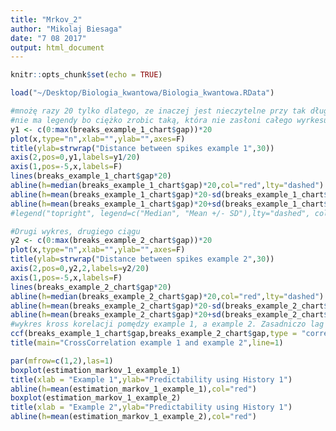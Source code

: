 ```yaml
---
title: "Mrkov_2"
author: "Mikolaj Biesaga"
date: "7 08 2017"
output: html_document
---
```


```r
knitr::opts_chunk$set(echo = TRUE)
```


```r
load("~/Desktop/Biologia_kwantowa/Biologia_kwantowa.RData")
```


```r
#mnożę razy 20 tylko dlatego, ze inaczej jest nieczytelne przy tak długiej osi x.
#nie ma legendy bo ciężko zrobic taką, która nie zasłoni całego wyrkesu
y1 <- c(0:max(breaks_example_1_chart$gap))*20
plot(x,type="n",xlab="",ylab="",axes=F)
title(ylab=strwrap("Distance between spikes example 1",30))
axis(2,pos=0,y1,labels=y1/20)
axis(1,pos=-5,x,labels=F)
lines(breaks_example_1_chart$gap*20)
abline(h=median(breaks_example_1_chart$gap)*20,col="red",lty="dashed")
abline(h=mean(breaks_example_1_chart$gap)*20-sd(breaks_example_1_chart$gap)*20,col="blue",lty="dashed")
abline(h=mean(breaks_example_1_chart$gap)*20+sd(breaks_example_1_chart$gap)*20,col="blue",lty="dashed")
#legend("topright", legend=c("Median", "Mean +/- SD"),lty="dashed", col=c("blue", "red"),cex=1,pt.lwd=0.25)

#Drugi wykres, drugiego ciągu
y2 <- c(0:max(breaks_example_2_chart$gap))*20
plot(x,type="n",xlab="",ylab="",axes=F)
title(ylab=strwrap("Distance between spikes example 2",30))
axis(2,pos=0,y2,2,labels=y2/20)
axis(1,pos=-5,x,labels=F)
lines(breaks_example_2_chart$gap*20)
abline(h=median(breaks_example_2_chart$gap)*20,col="red",lty="dashed")
abline(h=mean(breaks_example_2_chart$gap)*20-sd(breaks_example_2_chart$gap)*20,col="blue",lty="dashed")
abline(h=mean(breaks_example_2_chart$gap)*20+sd(breaks_example_2_chart$gap)*20,col="blue",lty="dashed")
#wykres kross korelacji pomędzy example 1, a example 2. Zasadniczo lag odnosi się do drugiego ciągu.
ccf(breaks_example_1_chart$gap,breaks_example_2_chart$gap,type = "correlation",ylab="",main="")
title(main="CrossCorrelation example 1 and example 2",line=1)
```




```r
par(mfrow=c(1,2),las=1)
boxplot(estimation_markov_1_example_1)
title(xlab = "Example 1",ylab="Predictability using History 1")
abline(h=mean(estimation_markov_1_example_1),col="red")
boxplot(estimation_markov_1_example_2)
title(xlab = "Example 2",ylab="Predictability using History 1")
abline(h=mean(estimation_markov_1_example_2),col="red")

```

